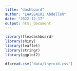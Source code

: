 ```yaml
---
title: "dashboard"
author: "LAASSAIRI Abdellah"
date: "2022-12-17"
output: html_document
---
```


```r
library(flexdashboard)
library(shiny)
library(leaflet)
library(stringr)
library(ggplot2)
```

```r
df=read.csv("data/thyroid.csv")
```
